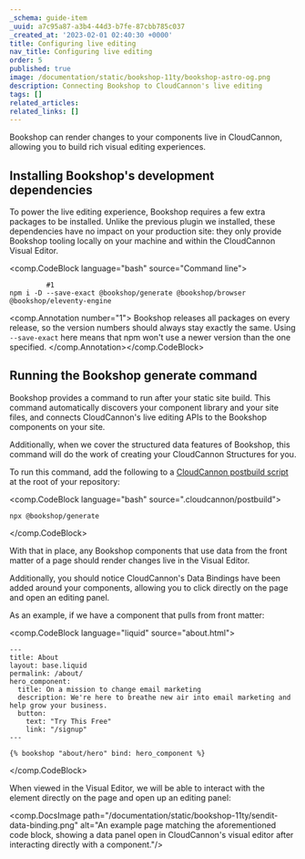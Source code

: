 ```yaml
---
_schema: guide-item
_uuid: a7c95a87-a3b4-44d3-b7fe-87cbb785c037
_created_at: '2023-02-01 02:40:30 +0000'
title: Configuring live editing
nav_title: Configuring live editing
order: 5
published: true
image: /documentation/static/bookshop-11ty/bookshop-astro-og.png
description: Connecting Bookshop to CloudCannon's live editing
tags: []
related_articles:
related_links: []
---
```

Bookshop can render changes to your components live in CloudCannon, allowing you to build rich visual editing experiences.

## Installing Bookshop's development dependencies

To power the live editing experience, Bookshop requires a few extra packages to be installed. Unlike the previous plugin we installed, these dependencies have no impact on your production site: they only provide Bookshop tooling locally on your machine and within the CloudCannon Visual Editor.

<comp.CodeBlock language="bash" source="Command line">
```
         #1
npm i -D --save-exact @bookshop/generate @bookshop/browser @bookshop/eleventy-engine
```
<comp.Annotation number="1">
  Bookshop releases all packages on every release, so the version numbers should
  always stay exactly the same. Using `--save-exact` here means that npm won't use a newer version
  than the one specified.
</comp.Annotation></comp.CodeBlock>

## Running the Bookshop generate command

Bookshop provides a command to run after your static site build. This command automatically discovers your component library and your site files, and connects CloudCannon's live editing APIs to the Bookshop components on your site.

Additionally, when we cover the structured data features of Bookshop, this command will do the work of creating your CloudCannon Structures for you.

To run this command, add the following to a [CloudCannon postbuild script](https://cloudcannon.com/documentation/articles/extending-your-build-process-with-hooks/) at the root of your repository:

<comp.CodeBlock language="bash" source=".cloudcannon/postbuild">
```
npx @bookshop/generate
```
</comp.CodeBlock>

With that in place, any Bookshop components that use data from the front matter of a page should render changes live in the Visual Editor.

Additionally, you should notice CloudCannon's Data Bindings have been added around your components, allowing you to click directly on the page and open an editing panel.

As an example, if we have a component that pulls from front matter:

<comp.CodeBlock language="liquid" source="about.html">
```
---
title: About
layout: base.liquid
permalink: /about/
hero_component:
  title: On a mission to change email marketing
  description: We're here to breathe new air into email marketing and help grow your business.
  button:
    text: "Try This Free"
    link: "/signup"
---

{% bookshop "about/hero" bind: hero_component %}

```
</comp.CodeBlock>

When viewed in the Visual Editor, we will be able to interact with the element directly on the page and open up an editing panel:

<comp.DocsImage path="/documentation/static/bookshop-11ty/sendit-data-binding.png" alt="An example page matching the aforementioned code block, showing a data panel open in CloudCannon's visual editor after interacting directly with a component."/>
